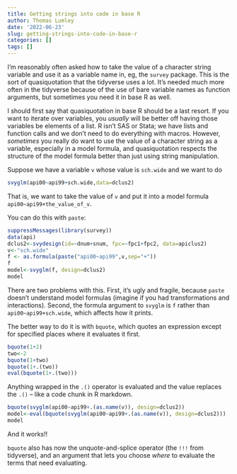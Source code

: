 ```yaml
---
title: Getting strings into code in base R
author: Thomas Lumley
date: '2022-06-23'
slug: getting-strings-into-code-in-base-r
categories: []
tags: []
---
```


I'm reasonably often asked how to take the value of a character string variable and use it as a variable name in, eg, the `survey` package.  This is the sort of quasiquotation that the tidyverse uses a lot. It's needed much more often in the tidyverse because of the use of bare variable names as function arguments, but sometimes you need it in base R as well.

I should first say that quasiquotation in base R should be a last resort. If you want to iterate over variables, you *usually* will be better off having those variables be elements of a list. R isn't SAS or Stata; we have lists and function calls and we don't need to do everything with macros. However, *sometimes* you really do want to use the value of a character string as a variable, especially in a model formula, and quasiquotation respects the structure of the model formula better than just using string manipulation. 

Suppose we have a variable `v` whose value is `sch.wide` and we want to do
```r
svyglm(api00~api99+sch.wide,data=dclus2)
```
That is, we want to take the value of `v` and put it into a model formula `api00~api99+the_value_of_v`.

You can do this with `paste`: 
```r
suppressMessages(library(survey))
data(api)
dclus2<-svydesign(id=~dnum+snum, fpc=~fpc1+fpc2, data=apiclus2)
v<-"sch.wide"
f <- as.formula(paste("api00~api99",v,sep="+"))
f
model<-svyglm(f, design=dclus2)
model
```

There are two problems with this. First, it's ugly and fragile, because `paste` doesn't understand model formulas (imagine if you had transformations and interactions). Second, the formula argument to `svyglm` is `f` rather than `api00~api99+sch.wide`, which affects how it prints.


The better way to do it is with `bquote`, which quotes an expression except for specified places where it evaluates it first. 

```r
bquote(1+2)
two<-2
bquote(1+two)
bquote(1+.(two))
eval(bquote(1+.(two)))
```

Anything wrapped in the `.()` operator is evaluated and the value replaces the `.()` -- like a code chunk in R markdown.

```r
bquote(svyglm(api00~api99+.(as.name(v)), design=dclus2))
model<-eval(bquote(svyglm(api00~api99+.(as.name(v)), design=dclus2)))
model
```

And it works!!

`bquote` also has now the unquote-and-splice operator (the `!!!` from tidyverse), and an argument that lets you choose *where* to evaluate the terms that need evaluating. 